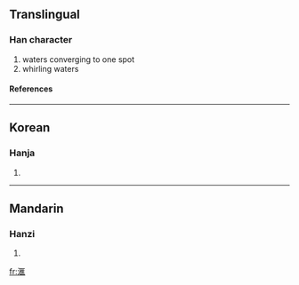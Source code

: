 ==Translingual==
===Han character===
{{Han char|rn=85|rad=水|as=10|sn=13|four=|canj=水尸人土 (ESOG)}}
# waters converging to one spot
# whirling waters
====References====
{{Han ref|kx=0643.241|dkj=18062|dj=1050.200|hdz=31697.010|uh=6ED9|ud=28377}}

----
==Korean==
===Hanja===
{{ko-hanja|hangeul=회|eumhun=|rv=hoe|mr=hoe|y=hoy}}
# {{defn|Korean}}

----
==Mandarin==
===Hanzi===
{{cmn-hanzi|pin=[[hùi]] (hui4)|wg=hui<sup>4</sup>}}
# {{defn|Mandarin}}

[[fr:滙]]